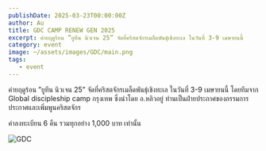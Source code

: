 ```yaml
---
publishDate: 2025-03-23T00:00:00Z
author: Au
title: GDC CAMP RENEW GEN 2025
excerpt: ค่ายฤดูร้อน ”ยูทีน นิวเจน 25” จัดที่คริสตจักรเมล็ดพันธุ์เชิงทะเล ในวันที่ 3-9 เมษายนนี้
category: event   
image: ~/assets/images/GDC/main.png
tags:
   - event
---
```



ค่ายฤดูร้อน ”ยูทีน นิวเจน 25” จัดที่คริสตจักรเมล็ดพันธุ์เชิงทะเล ในวันที่ 3-9 เมษายนนี้ 
โดยทีมจาก Global discipleship camp กรุงเทพ ซึ่งนำโดย อ.หลิวอยู่ 
ท่านเป็นฝ่ายประกาศของกรรมการประกาศและเพิ่มพูนคริสตจักร 

ค่าลงทะเบียน 6 คืน รวมทุกอย่าง 1,000 บาท เท่านั้น


![GDC](<~/assets/images/GDC/GDCCAMP2025.jpeg>)
